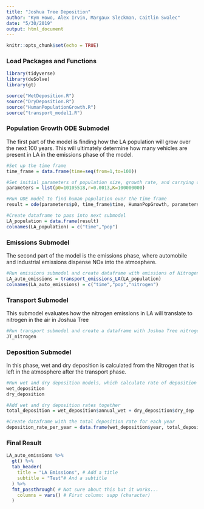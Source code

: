 ```yaml
---
title: "Joshua Tree Deposition"
author: "Kym Howo, Alex Irvin, Margaux Sleckman, Caitlin Swalec"
date: "5/30/2019"
output: html_document
---
```


```r
knitr::opts_chunk$set(echo = TRUE)
```

### Load Packages and Functions

```r
library(tidyverse)
library(deSolve)
library(gt)
```

```r
source("WetDeposition.R")
source("DryDeposition.R")
source("HumanPopulationGrowth.R")
source("transport_model1.R")
```

### Population Growth ODE Submodel

The first part of the model is finding how the LA population will grow over the next 100 years. This will ultimately determine how many vehicles are present in LA in the emissions phase of the model. 

```r

#Set up the time frame
time_frame = data.frame(time=seq(from=1,to=100))

#Set initial parameters of population size, growth rate, and carrying capacity
parameters = list(p0=10105518,r=0.0013,K=100000000)

#Run ODE model to find human population over the time frame
result = ode(parameters$p0, time_frame$time, HumanPopGrowth, parameters)

#Create dataframe to pass into next submodel
LA_population = data.frame(result)
colnames(LA_population) = c("time","pop")

```


### Emissions Submodel

The second part of the model is the emissions phase, where automobile and industrial emissions dispense NOx into the atmosphere. 

```r

#Run emissions submodel and create dataframe with emissions of Nitrogen (in grams) per year
LA_auto_emissions = transport_emissions_LA(LA_population)
colnames(LA_auto_emissions) = c("time","pop","nitrogen")

```

### Transport Submodel

This submodel evaluates how the nitrogen emissions in LA will translate to nitrogen in the air in Joshua Tree

```r

#Run transport submodel and create a dataframe with Joshua Tree nitrogen (in grams) for each time step
JT_nitrogen

```


### Deposition Submodel

In this phase, wet and dry deposition is calculated from the Nitrogen that is left in the atmosphere after the transport phase.

```r

#Run wet and dry deposition models, which calculate rate of deposition
wet_deposition
dry_deposition

#Add wet and dry deposition rates together
total_deposition = wet_deposition$annual_wet + dry_deposition$dry_dep

#Create dataframe with the total deposition rate for each year
deposition_rate_per_year = data.frame(wet_deposition$year, total_deposition)

```

### Final Result

```r

LA_auto_emissions %>% 
  gt() %>% 
  tab_header(
    title = "LA Emissions", # Add a title
    subtitle = "Test"# And a subtitle
  ) %>%
  fmt_passthrough( # Not sure about this but it works...
    columns = vars() # First column: supp (character)
  )

```

